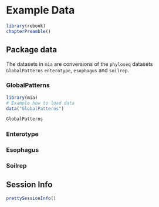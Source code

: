 

# Example Data {#example-data}

```r
library(rebook)
chapterPreamble()
```

## Package data {#package-data}

The datasets in `mia` are conversions of the `phyloseq` datasets 
`GlobalPatterns` `enterotype`, `esophagus` and `soilrep`.

### GlobalPatterns

```r
library(mia)
# Example how to load data
data("GlobalPatterns")

GlobalPatterns
```

### Enterotype


### Esophagus


### Soilrep


## Session Info {-}

```r
prettySessionInfo()
```
